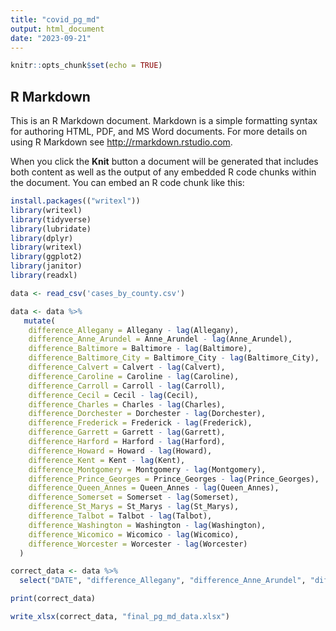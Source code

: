```yaml
---
title: "covid_pg_md"
output: html_document
date: "2023-09-21"
---
```


```r
knitr::opts_chunk$set(echo = TRUE)
```

## R Markdown

This is an R Markdown document. Markdown is a simple formatting syntax for authoring HTML, PDF, and MS Word documents. For more details on using R Markdown see <http://rmarkdown.rstudio.com>.

When you click the **Knit** button a document will be generated that includes both content as well as the output of any embedded R code chunks within the document. You can embed an R code chunk like this:

```r
install.packages(("writexl"))
library(writexl)
library(tidyverse)
library(lubridate)
library(dplyr)
library(writexl)
library(ggplot2)
library(janitor)
library(readxl)

```

```r
data <- read_csv('cases_by_county.csv')

data <- data %>% 
   mutate(
    difference_Allegany = Allegany - lag(Allegany),
    difference_Anne_Arundel = Anne_Arundel - lag(Anne_Arundel),
    difference_Baltimore = Baltimore - lag(Baltimore),
    difference_Baltimore_City = Baltimore_City - lag(Baltimore_City),
    difference_Calvert = Calvert - lag(Calvert),
    difference_Caroline = Caroline - lag(Caroline),
    difference_Carroll = Carroll - lag(Carroll),
    difference_Cecil = Cecil - lag(Cecil),
    difference_Charles = Charles - lag(Charles),
    difference_Dorchester = Dorchester - lag(Dorchester),
    difference_Frederick = Frederick - lag(Frederick),
    difference_Garrett = Garrett - lag(Garrett),
    difference_Harford = Harford - lag(Harford),
    difference_Howard = Howard - lag(Howard),
    difference_Kent = Kent - lag(Kent),
    difference_Montgomery = Montgomery - lag(Montgomery),
    difference_Prince_Georges = Prince_Georges - lag(Prince_Georges),
    difference_Queen_Annes = Queen_Annes - lag(Queen_Annes),
    difference_Somerset = Somerset - lag(Somerset),
    difference_St_Marys = St_Marys - lag(St_Marys),
    difference_Talbot = Talbot - lag(Talbot),
    difference_Washington = Washington - lag(Washington),
    difference_Wicomico = Wicomico - lag(Wicomico),
    difference_Worcester = Worcester - lag(Worcester)
  )

```
```r
correct_data <- data %>% 
  select("DATE", "difference_Allegany", "difference_Anne_Arundel", "difference_Baltimore", "difference_Baltimore_City", "difference_Calvert", "difference_Caroline", "difference_Carroll", "difference_Cecil", "difference_Charles", "difference_Dorchester", "difference_Frederick", "difference_Garrett", "difference_Harford", "difference_Howard", "difference_Kent", "difference_Montgomery", "difference_Prince_Georges", "difference_Queen_Annes", "difference_Somerset", "difference_St_Marys", "difference_Talbot", "difference_Washington", "difference_Wicomico", "difference_Worcester")

print(correct_data)
```
```r
write_xlsx(correct_data, "final_pg_md_data.xlsx")
```
